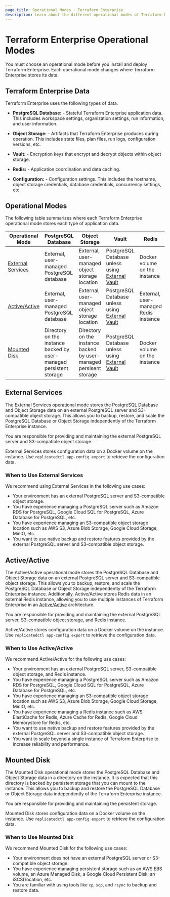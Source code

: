 ```yaml
---
page_title: Operational Modes - Terraform Enterprise
description: Learn about the different operational modes of Terraform Enterprise.
---
```


# Terraform Enterprise Operational Modes

You must choose an operational mode before you install and deploy Terraform
Enterprise. Each operational mode changes where Terraform Enterprise stores its
data.

## Terraform Enterprise Data

Terraform Enterprise uses the following types of data.

- **PostgreSQL Database:** - Stateful Terraform Enterprise application data. This includes workspace settings, organization settings, run information, and user information.

- **Object Storage:** - Artifacts that Terraform Enterprise produces during operation. This includes state files, plan files, run logs, configuration versions, etc.

- **Vault:** - Encryption keys that encrypt and decrypt objects within object storage.

- **Redis:** - Application coordination and data caching.

- **Configuration:** - Configuration settings. This includes the hostname, object storage credentials, database credentials, concurrency settings, etc.

## Operational Modes

The following table summarizes where each Terraform Enterprise operational mode
stores each type of application data.

| Operational Mode                        | PostgreSQL Database                                                 | Object Storage                                                     | Vault                                                                                                    | Redis                                 | Configuration                 |
| --------------------------------------- | ------------------------------------------------------------------- | ------------------------------------------------------------------ | -------------------------------------------------------------------------------------------------------- | ------------------------------------- | ----------------------------- |
| [External Services](#external-services) | External, user-managed PostgreSQL database                          | External, user-managed object storage location                     | PostgreSQL Database unless using [External Vault](/terraform/enterprise/deploy/replicated/install/vault) | Docker volume on the instance         | Docker volume on the instance |
| [Active/Active](#active-active)         | External, user-managed PostgreSQL database                          | External, user-managed object storage location                     | PostgreSQL Database unless using [External Vault](/terraform/enterprise/deploy/replicated/install/vault) | External, user-managed Redis instance | Docker volume on the instance |
| [Mounted Disk](#mounted-disk)           | Directory on the instance backed by user-managed persistent storage | Directory on the instance backed by user-managed persisent storage | PostgreSQL Database unless using [External Vault](/terraform/enterprise/deploy/replicated/install/vault) | Docker volume on the instance         | Docker volume on the instance |

## External Services

The External Services operational mode stores the PostgreSQL Database and
Object Storage data on an external PostgreSQL server and S3-compatible object
storage. This allows you to backup, restore, and scale the PostgreSQL Database
or Object Storage independently of the Terraform Enterprise instance.

You are responsible for providing and maintaining the external PostgreSQL
server and S3-compatible object storage.

External Services stores configuration data on a Docker volume on the instance.
Use `replicatedctl app-config export` to retrieve the configuration data.

### When to Use External Services

We recommend using External Services in the following use cases:

- Your environment has an external PostgreSQL server and S3-compatible object storage.
- You have experience managing a PostgreSQL server such as Amazon RDS for PostgreSQL, Google Cloud SQL for PostgreSQL, Azure Database for PostgreSQL, etc.
- You have experience managing an S3-compatible object storage location such as AWS S3, Azure Blob Storage, Google Cloud Storage, MinIO, etc.
- You want to use native backup and restore features provided by the external PostgreSQL server and S3-compatible object storage.

## Active/Active

The Active/Active operational mode stores the PostgreSQL Database and Object
Storage data on an external PostgreSQL server and S3-compatible object storage.
This allows you to backup, restore, and scale the PostgreSQL Database or Object
Storage independently of the Terraform Enterprise instance. Additionally,
Active/Active stores Redis data in an external Redis instance, allowing you
to use multiple instances of Terraform Enterprise in an
[Active/Active](/terraform/enterprise/deploy/replicated/install/automated/active-active)
architecture.

You are responsible for providing and maintaining the external PostgreSQL
server, S3-compatible object storage, and Redis instance.

Active/Active stores configuration data on a Docker volume on the instance. Use
`replicatedctl app-config export` to retrieve the configuration data.

### When to Use Active/Active

We recommend Active/Active for the following use cases:

- Your environment has an external PostgreSQL server, S3-compatible object storage, and Redis instance.
- You have experience managing a PostgreSQL server such as Amazon RDS for PostgreSQL, Google Cloud SQL for PostgreSQL, Azure Database for PostgreSQL, etc.
- You have experience managing an S3-compatible object storage location such as AWS S3, Azure Blob Storage, Google Cloud Storage, MinIO, etc.
- You have experience managing a Redis instance such as AWS ElastiCache for Redis, Azure Cache for Redis, Google Cloud Memorystore for Redis, etc.
- You want to use native backup and restore features provided by the external PostgreSQL server and S3-compatible object storage.
- You want to scale beyond a single instance of Terraform Enterprise to increase reliability and performance.

## Mounted Disk

The Mounted Disk operational mode stores the PostgreSQL Database and Object
Storage data in a directory on the instance. It is expected that this directory
is backed by persistent storage that you can mount to the instance. This allows
you to backup and restore the PostgreSQL Database or Object Storage data
independently of the Terraform Enterprise instance.

You are responsible for providing and maintaining the persistent storage.

Mounted Disk stores configuration data on a Docker volume on the instance. Use
`replicatedctl app-config export` to retrieve the configuration data.

### When to Use Mounted Disk

We recommend Mounted Disk for the following use cases:

- Your environment does not have an external PostgreSQL server or S3-compatible object storage.
- You have experience managing persistent storage such as an AWS EBS volume, an Azure Managed Disk, a Google Cloud Persistent Disk, an iSCSI location, etc.
- You are familiar with using tools like `cp`, `scp`, and `rsync` to backup and restore data.
